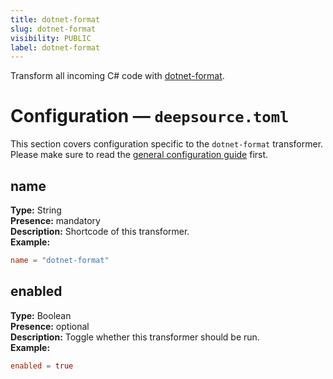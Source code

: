 ```yaml
---
title: dotnet-format
slug: dotnet-format
visibility: PUBLIC
label: dotnet-format
---
```

Transform all incoming C# code with [dotnet-format](https://github.com/dotnet/format).

# Configuration — `deepsource.toml`

This section covers configuration specific to the `dotnet-format` transformer. Please make sure to read the [general configuration guide](https://deepsource-docs.readme.io/docs/configuration) first.

## name

**Type:** String  
**Presence:** mandatory  
**Description:** Shortcode of this transformer.  
**Example:**

```toml TOML
name = "dotnet-format"
```

## enabled

**Type:** Boolean  
**Presence:** optional  
**Description:** Toggle whether this transformer should be run.  
**Example:**

```toml
enabled = true
```